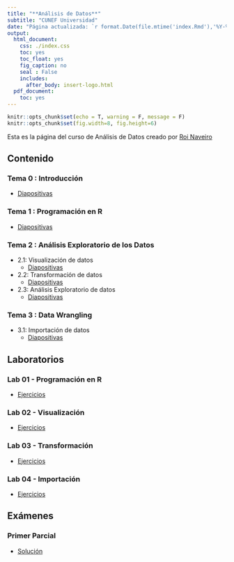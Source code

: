 ```yaml
---
title: "**Análisis de Datos**"
subtitle: "CUNEF Universidad"
date: "Página actualizada: `r format.Date(file.mtime('index.Rmd'),'%Y-%m-%d')`"
output:
  html_document:
    css: ./index.css
    toc: yes
    toc_float: yes
    fig_caption: no
    seal : False
    includes:
      after_body: insert-logo.html
  pdf_document:
    toc: yes
---
```



<div class="title-logo"></div>

```r
knitr::opts_chunk$set(echo = T, warning = F, message = F)
knitr::opts_chunk$set(fig.width=8, fig.height=6) 
```


Esta es la página del curso de Análisis de Datos creado por
[Roi Naveiro](http://roinaveiro.github.io)

## **Contenido**

### Tema 0 : Introducción
  - [Diapositivas](./tema0/tema0.html)
  
### Tema 1 : Programación en R
  - [Diapositivas](./tema1/tema1.html)
  
### Tema 2 : Análisis Exploratorio de los Datos
- 2.1: Visualización de datos
  - [Diapositivas](./tema2/tema2-1.html)
    
- 2.2: Transformación de datos
  - [Diapositivas](./tema2/tema2-2.html)

- 2.3: Análisis Exploratorio de datos
  - [Diapositivas](./tema2/tema2-3.html)
  
### Tema 3 : Data Wrangling
  - 3.1: Importación de datos
    - [Diapositivas](./tema3/tema3-1.html)
    
## **Laboratorios**

### Lab 01 - Programación en R 
  - [Ejercicios](./labs/lab1.html)
    
### Lab 02 - Visualización 
  - [Ejercicios](./labs/lab2.html)
    
### Lab 03 - Transformación
  - [Ejercicios](./labs/lab3.html)
  
### Lab 04 - Importación
  - [Ejercicios](./labs/lab4.html)
  
## **Exámenes**

### Primer Parcial
  - [Solución](./exams/sol_exam-01.html)
   